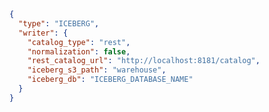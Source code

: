 ```json title="destination.json"
{
  "type": "ICEBERG",
  "writer": {
    "catalog_type": "rest",
    "normalization": false,
    "rest_catalog_url": "http://localhost:8181/catalog",
    "iceberg_s3_path": "warehouse",
    "iceberg_db": "ICEBERG_DATABASE_NAME"
  }
}
```
